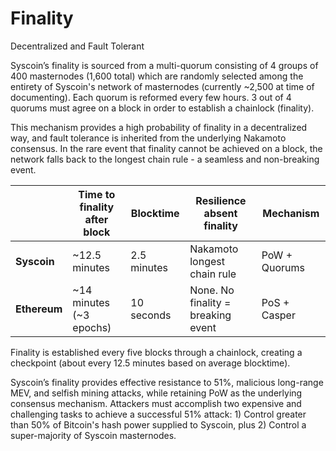 
# Finality  
Decentralized and Fault Tolerant

Syscoin’s finality is sourced from a multi-quorum consisting of 4 groups of 400 masternodes (1,600 total) which are randomly selected among the entirety of Syscoin's network of masternodes (currently ~2,500 at time of documenting). Each quorum is reformed every few hours. 3 out of 4 quorums must agree on a block in order to establish a chainlock (finality).

This mechanism provides a high probability of finality in a decentralized way, and fault tolerance is inherited from the underlying Nakamoto consensus. In the rare event that finality cannot be achieved on a block, the network falls back to the longest chain rule - a seamless and non-breaking event.

|             |Time to finality after block|Blocktime   |Resilience absent finality        |Mechanism     |
| :-----------|----------------------------|------------|----------------------------------|--------------|
|**Syscoin**  |~12.5 minutes               |2.5 minutes |Nakamoto longest chain rule       |PoW + Quorums |
|**Ethereum** |~14 minutes (~3 epochs)     |10 seconds  |None. No finality = breaking event|PoS + Casper  |


Finality is established every five blocks through a chainlock, creating a checkpoint (about every 12.5 minutes based on average blocktime).

Syscoin’s finality provides effective resistance to 51%, malicious long-range MEV, and selfish mining attacks, while retaining PoW as the underlying consensus mechanism. Attackers must accomplish two expensive and challenging tasks to achieve a successful 51% attack: 1) Control greater than 50% of Bitcoin's hash power supplied to Syscoin, plus 2) Control a super-majority of Syscoin masternodes.
